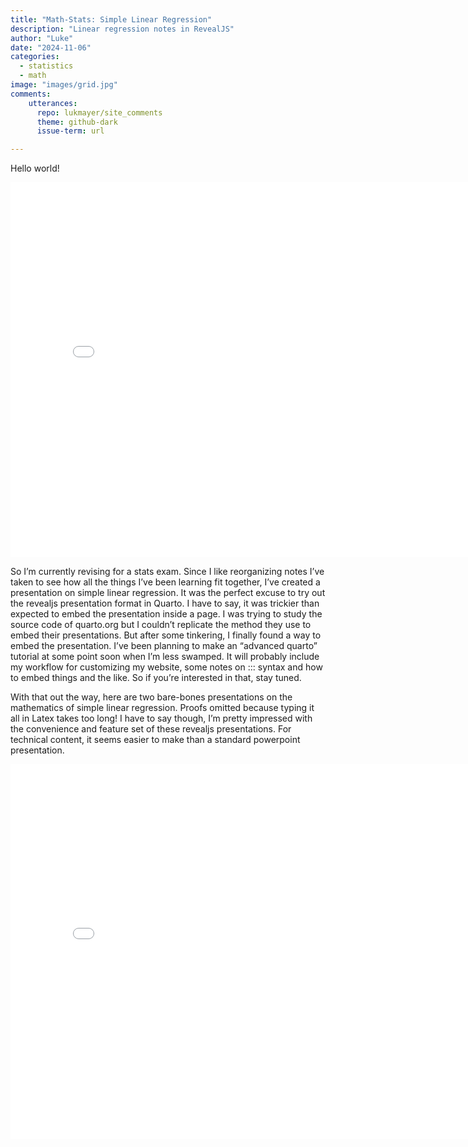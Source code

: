 ```yaml
---
title: "Math-Stats: Simple Linear Regression"
description: "Linear regression notes in RevealJS"
author: "Luke"
date: "2024-11-06"
categories:
  - statistics
  - math
image: "images/grid.jpg"
comments:
    utterances:
      repo: lukmayer/site_comments
      theme: github-dark
      issue-term: url

---
```


<!-- If in doubt, clear _freeze/site_libs/revealjs and render anew
Make sure that chalkbord is disabled - things will break
also wrap the presentation in ::: syntax at your own risk - it will probably break the slides -->

Hello world!

<iframe src="../../../presentations/stats210_1.html" width="800" height="600" frameborder="0" allowfullscreen></iframe>


So I'm currently revising for a stats exam. 
Since I like reorganizing notes I've taken to see how all the things I've been learning fit together, I've created a presentation on simple linear regression. It was the perfect excuse to try out the revealjs presentation format in Quarto. I have to say, it was trickier than expected to embed the presentation inside a page. I was trying to study the source code of quarto.org but I couldn't replicate the method they use to embed their presentations. But after some tinkering, I finally found a way to embed the presentation. I've been planning to make an "advanced quarto" tutorial at some point soon when I'm less swamped. It will probably include my workflow for customizing my website, some notes on ::: syntax and how to embed things and the like. So if you're interested in that, stay tuned.

With that out the way, here are two bare-bones presentations on the mathematics of simple linear regression. Proofs omitted because typing it all in Latex takes too long! I have to say though, I'm pretty impressed with the convenience and feature set of these revealjs presentations. For technical content, it seems easier to make than a standard powerpoint presentation.

<iframe src="../../../presentations/s210_midterm2.html" width="800" height="600" frameborder="0" allowfullscreen></iframe>